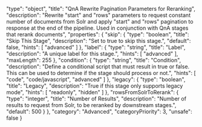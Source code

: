   "type": "object",
  "title": "QnA Rewrite Pagination Parameters for Reranking",
  "description": "Rewrite \"start\" and \"rows\" parameters to request constant number of documents from Solr and apply \"start\" and \"rows\" pagination to response at the end of the pipeline. Used in conjunction with QnA stages that rerank documents",
  "properties": {
    "skip": {
      "type": "boolean",
      "title": "Skip This Stage",
      "description": "Set to true to skip this stage.",
      "default": false,
      "hints": [
        "advanced"
      ]
    },
    "label": {
      "type": "string",
      "title": "Label",
      "description": "A unique label for this stage.",
      "hints": [
        "advanced"
      ],
      "maxLength": 255
    },
    "condition": {
      "type": "string",
      "title": "Condition",
      "description": "Define a conditional script that must result in true or false. This can be used to determine if the stage should process or not.",
      "hints": [
        "code",
        "code/javascript",
        "advanced"
      ]
    },
    "legacy": {
      "type": "boolean",
      "title": "Legacy",
      "description": "True if this stage only supports legacy mode",
      "hints": [
        "readonly",
        "hidden"
      ]
    },
    "rowsFromSolrToRerank": {
      "type": "integer",
      "title": "Number of Results",
      "description": "Number of results to request from Solr, to be reranked by downstream stages.",
      "default": 500
    }
  },
  "category": "Advanced",
  "categoryPriority": 3,
  "unsafe": false
}
